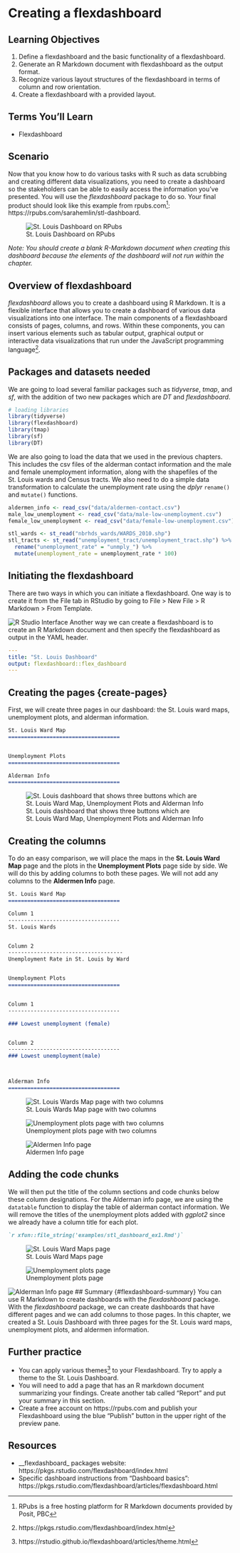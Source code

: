 # Creating a flexdashboard {#flexdashboard}

## Learning Objectives {#flexdashboard-los}

1. Define a flexdashboard and the basic functionality of a flexdashboard.
2. Generate an R Markdown document with flexdashboard as the output format.
3. Recognize various layout structures of the flexdashboard in terms of column and row orientation.
4. Create a flexdashboard with a provided layout.

## Terms You'll Learn {#flexdashboard-terms}
  * Flexdashboard
 
## Scenario {#flexdashboard-scenario}
Now that you know how to do various tasks with R such as data scrubbing and creating different data visualizations, you need to create a dashboard so the stakeholders can be able to easily access the information you've presented. You will use the _flexdashboard_ package to do so. Your final product should look like this example from rpubs.com^[RPubs is a free hosting platform for R Markdown documents provided by Posit, PBC]: https://rpubs.com/sarahemlin/stl-dashboard.

![St. Louis Dashboard on RPubs](images/stl-dashboard-rpubs.png)

*Note: You should create a blank R-Markdown document when creating this dashboard because the elements of the dashboard will not run within the chapter.*

## Overview of flexdashboard {#flexdashboard-intro}
_flexdashboard_ allows you to create a dashboard using R Markdown. It is a flexible interface that allows you to create a dashboard of various data visualizations into one interface. The main components of a flexdashboard consists of pages, columns, and rows. Within these components, you can insert various elements such as tabular output, graphical output or interactive data visualizations that run under the JavaScript programming language^[https://pkgs.rstudio.com/flexdashboard/index.html].

## Packages and datasets needed {#flexdashboard-pkgs}
We are going to load several familiar packages such as _tidyverse_, _tmap_, and _sf_, with the addition of two new packages which are _DT_ and _flexdashboard_. 

```r
# loading libraries
library(tidyverse)
library(flexdashboard)
library(tmap)
library(sf)
library(DT)
```

We are also going to load the data that we used in the previous chapters.  This includes the csv files of the alderman contact information and the male and female unemployment information, along with the shapefiles of the St. Louis wards and Census tracts. We also need to do a simple data transformation to calculate the unemployment rate using the _dplyr_ `rename()` and `mutate()` functions.

```r
aldermen_info <- read_csv("data/aldermen-contact.csv")
male_low_unemployment <- read_csv("data/male-low-unemployment.csv")
female_low_unemployment <- read_csv("data/female-low-unemployment.csv")

stl_wards <- st_read("nbrhds_wards/WARDS_2010.shp")
stl_tracts <- st_read("unemployment_tract/unemployment_tract.shp") %>%
  rename("unemployment_rate" = "unmply_") %>%
  mutate(unemployment_rate = unemployment_rate * 100)
```

## Initiating the flexdashboard {#flex-initiate}
There are two ways in which you can initiate a flexdashboard. One way is to create it from the File tab in RStudio by going to File > New File > R Markdown >  From Template.

![R Studio Interface](images/rstudio_flex.png)
Another way we can create a flexdashboard is to create an R Markdown document and then specify the flexdashboard as output in the YAML header.

```yaml
---
title: "St. Louis Dashboard"
output: flexdashboard::flex_dashboard
---
```

## Creating the pages {create-pages}
First, we will create three pages in our dashboard: the St. Louis ward maps, unemployment plots, and alderman information.

```markdown
St. Louis Ward Map
===================================


Unemployment Plots
===================================

Alderman Info
===================================
```

![St. Louis dashboard that shows three buttons which are St. Louis Ward Map, Unemployment Plots and Alderman Info](images/stl_dashboard1.png)

## Creating the columns {#create-columns}
To do an easy comparison, we will place the maps in the **St. Louis Ward Map** page and the plots in the **Unemployment Plots** page side by side. We will do this by adding columns to both these pages. We will not add any columns to the **Aldermen Info** page.

```markdown 
St. Louis Ward Map
===================================

Column 1
-----------------------------------
St. Louis Wards


Column 2
------------------------------------
Unemployment Rate in St. Louis by Ward


Unemployment Plots
===================================


Column 1
-----------------------------------

### Lowest unemployment (female)


Column 2
-----------------------------------
### Lowest unemployment(male)



Alderman Info
===================================
```

![St. Louis Wards Map page with two columns](images/stl_dashboard2.png)

![Unemployment plots page with two columns](images/stl_dashboard3.png)

![Aldermen Info page](images/stl_dashboard4.png)

## Adding the code chunks {#adding-code}
We will then put the title of the column sections and code chunks below these column designations. For the Alderman info page, we are using the `datatable` function to display the table of alderman contact information. We will remove the titles of the unemployment plots added with _ggplot2_ since we already have a column title for each plot.

````markdown
`r xfun::file_string('examples/stl_dashboard_ex1.Rmd')`
````

![St. Louis Ward Maps page](images/stl_dashboard5.png)

![Unemployment plots page](images/stl_dashboard6.png)   

![Alderman Info page](images/stl_dashboard7.png)
## Summary {#flexdashboard-summary}
You can use R Markdown to create dashboards with the _flexdashboard_ package. With the _flexdashboard_ package, we can create dashboards that have different pages and we can add columns to those pages. In this chapter, we created a St. Louis Dashboard with three pages for the St. Louis ward maps, unemployment plots, and aldermen information.

## Further practice {#flexdashboard-study}
  * You can apply various themes^[https://rstudio.github.io/flexdashboard/articles/theme.html] to your Flexdashboard. Try to apply a theme to the St. Louis Dashboard.
  * You will need to add a page that has an R markdown document summarizing your findings. Create another tab called "Report" and put your summary in this section.
  * Create a free account on https://rpubs.com and publish your Flexdashboard using the blue "Publish" button in the upper right of the preview pane.

## Resources {#flexdashboard-resources} 
  * __flexdashboard_ packages website: https://pkgs.rstudio.com/flexdashboard/index.html
  * Specific dashboard instructions from "Dashboard basics": https://pkgs.rstudio.com/flexdashboard/articles/flexdashboard.html 
